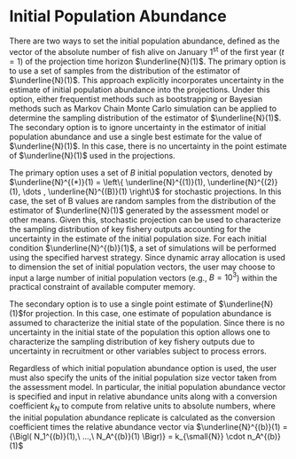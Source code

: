 # Initial Population Abundance {.unnumbered}
                               
There are two ways to set the initial population abundance, defined as the vector of the absolute number of fish alive on January 1^st^ of the first year ($t=1$) of the projection time horizon $\underline{N}(1)$. The primary option is to use a set of samples from the distribution of the estimator of $\underline{N}(1)$. This approach explicitly incorporates uncertainty in the estimate of initial population abundance into the projections. Under this option, either frequentist methods such as bootstrapping or Bayesian methods such as Markov Chain Monte Carlo simulation can be applied to determine the sampling distribution of the estimator of $\underline{N}(1)$. The secondary option is to ignore uncertainty in the estimator of initial population abundance and use a single best estimate for the value of $\underline{N}(1)$. In this case, there is no uncertainty in the point estimate of $\underline{N}(1)$ used in the projections.

The primary option uses a set of $B$ initial population vectors, denoted by $\underline{N}^{(*)}(1) = \left\{ \underline{N}^{(1)}(1), \underline{N}^{(2)}(1), \dots , \underline{N}^{(B)}(1) \right\}$ for stochastic projections. In this case, the set of B values are random samples from the distribution of the estimator of $\underline{N}(1)$  generated by the assessment model or other means. Given this, stochastic projection can be used to characterize the sampling distribution of key fishery outputs accounting for the uncertainty in the estimate of the initial population size. For each initial condition $\underline{N}^{(b)}(1)$, a set of simulations will be performed using the specified harvest strategy. Since dynamic array allocation is used to dimension the set of initial population vectors, the user may choose to input a large number of initial population vectors (e.g., $B=10^3$) within the practical constraint of available computer memory.

The secondary option is to use a single point estimate of  $\underline{N}(1)$for projection. In this case, one estimate of population abundance is assumed to characterize the initial state of the population. Since there is no uncertainty in the initial state of the population this option allows one to characterize the sampling distribution of key fishery outputs due to uncertainty in recruitment or other variables subject to process errors.

Regardless of which initial population abundance option is used, the user must also specify the units of the initial population size vector taken from the assessment model. In particular, the initial population abundance vector is specified and input in relative abundance units along with a conversion coefficient $k_N$ to compute from relative units to absolute numbers, where the initial population abundance replicate is calculated as the conversion coefficient times the relative abundance vector via $\underline{N}^{(b)}(1) = {\Bigl( N_1^{(b)}(1),\  ...,\ N_A^{(b)}(1) \Bigr)} = k_{\small{N}} \cdot n_A^{(b)}(1)$
